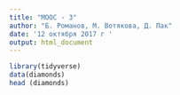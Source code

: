 ```yaml
---
title: "MOOC - 3"
author: "Б. Романов, М. Вотякова, Д. Пак"
date: '12 октября 2017 г '
output: html_document
---
```



```r

library(tidyverse)
data(diamonds)
head (diamonds)
```





























